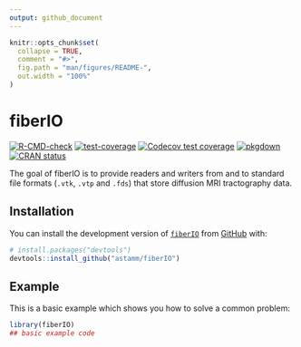 ```yaml
---
output: github_document
---
```


<!-- README.md is generated from README.Rmd. Please edit that file -->

```r
knitr::opts_chunk$set(
  collapse = TRUE,
  comment = "#>",
  fig.path = "man/figures/README-",
  out.width = "100%"
)
```

# fiberIO

<!-- badges: start -->
[![R-CMD-check](https://github.com/astamm/fiberIO/workflows/R-CMD-check/badge.svg)](https://github.com/astamm/fiberIO/actions)
[![test-coverage](https://github.com/astamm/fiberIO/workflows/test-coverage/badge.svg)](https://github.com/astamm/fiberIO/actions)
[![Codecov test coverage](https://codecov.io/gh/astamm/fiberIO/branch/master/graph/badge.svg)](https://app.codecov.io/gh/astamm/fiberIO?branch=master)
[![pkgdown](https://github.com/astamm/fiberIO/workflows/pkgdown/badge.svg)](https://github.com/astamm/fiberIO/actions)
[![CRAN status](https://www.r-pkg.org/badges/version/fiberIO)](https://CRAN.R-project.org/package=fiberIO)
<!-- badges: end -->

The goal of fiberIO is to provide readers and writers from and to standard file formats (`.vtk`, `.vtp` and `.fds`) that store diffusion MRI tractography data.

## Installation

You can install the development version of [`fiberIO`](https://astamm.github.io/fiberIO/) from [GitHub](https://github.com/) with:

``` r
# install.packages("devtools")
devtools::install_github("astamm/fiberIO")
```

## Example

This is a basic example which shows you how to solve a common problem:

```r
library(fiberIO)
## basic example code
```
